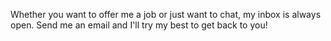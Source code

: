 Whether you want to offer me a job or just want to chat, my inbox is always open. Send me an email and I'll try my best to get back to you!
